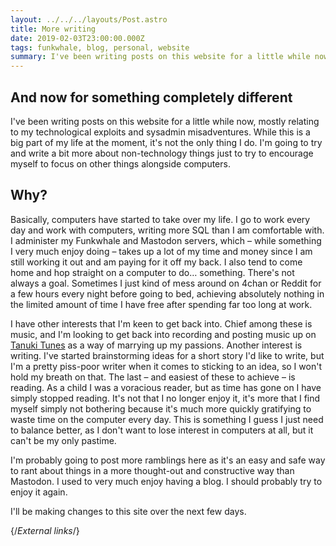 ```yaml
---
layout: ../../../layouts/Post.astro
title: More writing
date: 2019-02-03T23:00:00.000Z
tags: funkwhale, blog, personal, website
summary: I've been writing posts on this website for a little while now, mostly relating to my technological exploits and sysadmin misadventures. While this is a big part of my life at the moment, it's not the only thing I do.
---
```


## And now for something completely different

I've been writing posts on this website for a little while now, mostly relating to my technological exploits and sysadmin misadventures. While this is a big part of my life at the moment, it's not the only thing I do. I'm going to try and write a bit more about non-technology things just to try to encourage myself to focus on other things alongside computers.

## Why?

Basically, computers have started to take over my life. I go to work every day and work with computers, writing more SQL than I am comfortable with. I administer my Funkwhale and Mastodon servers, which – while something I very much enjoy doing – takes up a lot of my time and money since I am still working it out and am paying for it off my back. I also tend to come home and hop straight on a computer to do… something. There's not always a goal. Sometimes I just kind of mess around on 4chan or Reddit for a few hours every night before going to bed, achieving absolutely nothing in the limited amount of time I have free after spending far too long at work.

I have other interests that I'm keen to get back into. Chief among these is music, and I'm looking to get back into recording and posting music up on [Tanuki Tunes][tanukitunes] as a way of marrying up my passions. Another interest is writing. I've started brainstorming ideas for a short story I'd like to write, but I'm a pretty piss-poor writer when it comes to sticking to an idea, so I won't hold my breath on that. The last – and easiest of these to achieve – is reading. As a child I was a voracious reader, but as time has gone on I have simply stopped reading. It's not that I no longer enjoy it, it's more that I find myself simply not bothering because it's much more quickly gratifying to waste time on the computer every day. This is something I guess I just need to balance better, as I don't want to lose interest in computers at all, but it can't be my only pastime.

I'm probably going to post more ramblings here as it's an easy and safe way to rant about things in a more thought-out and constructive way than Mastodon. I used to very much enjoy having a blog. I should probably try to enjoy it again.

I'll be making changes to this site over the next few days.

{/*External links*/}

[tanukitunes]: https://tanukitunes.com/about
